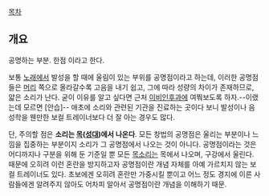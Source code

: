 [[목차]]
== 개요 ==
공명하는 부분. 한점 이라고 한다.

보통 [[노래]]에서 발성을 할 때에 울림이 있는 부위를 공명점이라고 하는데, 이러한 공명점들은 [[머리]] 쪽으로 올라갈수록 고음을 내기 쉽고, 그에 따라 성량의 차이가 존재하므로, 얇은 소리가 난다. 굳이 이유를 알고 싶다면 근처 [[이비인후과]]에 여쭤보도록 하자.--이랬는데 모르면 [안습]-- 애초에 소리와 관련된 기관을 진료하는 곳이다 보니 발성이나 음성학을 웬만한 보컬 트레이너보다 더 잘 아는 경우도 많다.

단, 주의할 점은 '''소리는 [[목]]([[성대]])에서 나온다'''. 모든 창법의 공명점은 울리는 부분이나 느낌을 집중하는 부분이지 소리가 그 공명점에서 나오는 것이 아니다. 공명점이라는 것은 어디까지나 구분을 위해 둔 기준일 뿐 모든 [[목소리]]는 목에서 나오며, 구강에서 울린다. 때문에 오히려 이런 혼란을 방지하고자 공명점이란 개념 자체를 아예 가르치지 않는 보컬 트레이너도 있다. 초보에겐 오히려 혼란만 가중시킬 뿐이고 어느 정도 경지에 이른 사람들에겐 알려주지 않아도 어차피 알아서 공명점이란 개념을 이해하기 때문.
